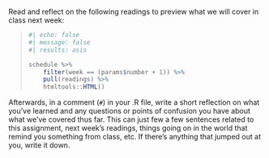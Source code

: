 Read and reflect on the following readings to preview what we will cover in class next week:

<blockquote class="blockquote">

```r
#| echo: false
#| message: false
#| results: asis

schedule %>%
    filter(week == (params$number + 1)) %>%
    pull(readings) %>%
    htmltools::HTML()
```

</blockquote>

Afterwards, in a comment (`#`) in your .R file, write a short reflection on what you've learned and any questions or points of confusion you have about what we've covered thus far. This can just few a few sentences related to this assignment, next week's readings, things going on in the world that remind you something from class, etc. If there's anything that jumped out at you, write it down.
